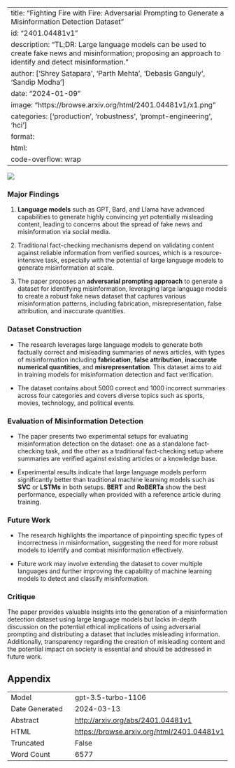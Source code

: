 
---
title: "Fighting Fire with Fire: Adversarial Prompting to Generate a Misinformation Detection Dataset"
id: "2401.04481v1"
description: "TL;DR: Large language models can be used to create fake news and misinformation; proposing an approach to identify and detect misinformation."
author: ['Shrey Satapara', 'Parth Mehta', 'Debasis Ganguly', 'Sandip Modha']
date: "2024-01-09"
image: "https://browse.arxiv.org/html/2401.04481v1/x1.png"
categories: ['production', 'robustness', 'prompt-engineering', 'hci']
format:
  html:
    code-overflow: wrap
---

![](https://browse.arxiv.org/html/2401.04481v1/x1.png)

### Major Findings

1. **Language models** such as GPT, Bard, and Llama have advanced capabilities to generate highly convincing yet potentially misleading content, leading to concerns about the spread of fake news and misinformation via social media.

2. Traditional fact-checking mechanisms depend on validating content against reliable information from verified sources, which is a resource-intensive task, especially with the potential of large language models to generate misinformation at scale.

3. The paper proposes an **adversarial prompting approach** to generate a dataset for identifying misinformation, leveraging large language models to create a robust fake news dataset that captures various misinformation patterns, including fabrication, misrepresentation, false attribution, and inaccurate quantities.

### Dataset Construction

- The research leverages large language models to generate both factually correct and misleading summaries of news articles, with types of misinformation including **fabrication**, **false attribution**, **inaccurate numerical quantities**, and **misrepresentation**. This dataset aims to aid in training models for misinformation detection and fact verification.

- The dataset contains about 5000 correct and 1000 incorrect summaries across four categories and covers diverse topics such as sports, movies, technology, and political events.

### Evaluation of Misinformation Detection

- The paper presents two experimental setups for evaluating misinformation detection on the dataset: one as a standalone fact-checking task, and the other as a traditional fact-checking setup where summaries are verified against existing articles or a knowledge base.

- Experimental results indicate that large language models perform significantly better than traditional machine learning models such as **SVC** or **LSTMs** in both setups. **BERT** and **RoBERTa** show the best performance, especially when provided with a reference article during training.

### Future Work

- The research highlights the importance of pinpointing specific types of incorrectness in misinformation, suggesting the need for more robust models to identify and combat misinformation effectively.

- Future work may involve extending the dataset to cover multiple languages and further improving the capability of machine learning models to detect and classify misinformation.

### Critique

The paper provides valuable insights into the generation of a misinformation detection dataset using large language models but lacks in-depth discussion on the potential ethical implications of using adversarial prompting and distributing a dataset that includes misleading information. Additionally, transparency regarding the creation of misleading content and the potential impact on society is essential and should be addressed in future work.

## Appendix

|          |          |
|----------|----------|
| Model     | gpt-3.5-turbo-1106       |
| Date Generated     | 2024-03-13       |
| Abstract | [http://arxiv.org/abs/2401.04481v1](http://arxiv.org/abs/2401.04481v1)        |
| HTML     | [https://browse.arxiv.org/html/2401.04481v1](https://browse.arxiv.org/html/2401.04481v1)       |
| Truncated       | False       |
| Word Count       | 6577       |